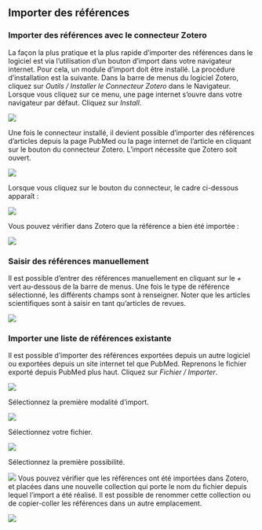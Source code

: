 ## Importer des références

### Importer des références avec le connecteur Zotero

La façon la plus pratique et la plus rapide d’importer des références dans le logiciel est via l’utilisation d’un bouton d’import dans votre navigateur internet. Pour cela, un module d’import doit être installé. La procédure d’installation est la suivante. Dans la barre de menus du logiciel Zotero, cliquez sur *Outils / Installer le Connecteur Zotero* dans le Navigateur. Lorsque vous cliquez sur ce menu, une page internet s’ouvre dans votre navigateur par défaut. Cliquez sur *Install*.

![](figs/zotero_connecteur.png)

Une fois le connecteur installé, il devient possible d’importer des références d’articles depuis la page PubMed ou la page internet de l’article en cliquant sur le bouton du connecteur Zotero. L’import nécessite que Zotero soit ouvert.

![](figs/zotero_connecteur_import.png)

Lorsque vous cliquez sur le bouton du connecteur, le cadre ci-dessous apparaît :

![](figs/zotero_import_ioannidis.png)

Vous pouvez vérifier dans Zotero que la référence a bien été importée :

![](figs/zotero_import_verif.png)

###	Saisir des références manuellement

Il est possible d’entrer des références manuellement en cliquant sur le *+* vert au-dessous de la barre de menus. Une fois le type de référence sélectionné, les différents champs sont à renseigner. Noter que les articles scientifiques sont à saisir en tant qu’articles de revues.

![](figs/zotero_import_manuel.png)

### Importer une liste de références existante

Il est possible d’importer des références exportées depuis un autre logiciel ou exportées depuis un site internet tel que PubMed. Reprenons le fichier exporté depuis PubMed plus haut. Cliquez sur *Fichier / Importer*.

![](figs/zotero_import_liste_refs.png)

Sélectionnez la première modalité d’import.

![](figs/zotero_import_liste_fichier.png)

Sélectionnez votre fichier.

![](figs/zotero_import_liste_fichier_1.png)

Sélectionnez la première possibilité.

![](figs/zotero_import_liste_fichier_2.png)
Vous pouvez vérifier que les références ont été importées dans Zotero, et placées dans une nouvelle collection qui porte le nom du fichier depuis lequel l’import a été réalisé. Il est possible de renommer cette collection ou de copier-coller les références dans un autre emplacement.

![](figs/zotero_import_liste_fichier_3.png)